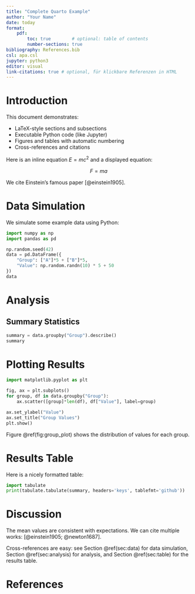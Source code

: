 ```yaml
---
title: "Complete Quarto Example"
author: "Your Name"
date: today
format:
    pdf:
        toc: true        # optional: table of contents
        number-sections: true
bibliography: References.bib
csl: apa.csl
jupyter: python3
editor: visual
link-citations: true # optional, für klickbare Referenzen in HTML
---
```


# Introduction {#sec:intro}

This document demonstrates:

-   LaTeX-style sections and subsections
-   Executable Python code (like Jupyter)
-   Figures and tables with automatic numbering
-   Cross-references and citations

Here is an inline equation $E = mc^2$ and a displayed equation:

$$
F = ma
$$

We cite Einstein’s famous paper [@einstein1905].

# Data Simulation {#sec:data}

We simulate some example data using Python:

```python
import numpy as np
import pandas as pd

np.random.seed(42)
data = pd.DataFrame({
    "Group": ["A"]*5 + ["B"]*5,
    "Value": np.random.randn(10) * 5 + 50
})
data
```

# Analysis {#sec:analysis}

## Summary Statistics

```python
summary = data.groupby("Group").describe()
summary
```

# Plotting Results {#fig:group_plot}

```python
import matplotlib.pyplot as plt

fig, ax = plt.subplots()
for group, df in data.groupby("Group"):
    ax.scatter([group]*len(df), df["Value"], label=group)

ax.set_ylabel("Value")
ax.set_title("Group Values")
plt.show()
```

Figure @ref(fig:group_plot) shows the distribution of values for each group.

# Results Table {#sec:table}

Here is a nicely formatted table:

```python
import tabulate
print(tabulate.tabulate(summary, headers='keys', tablefmt='github'))
```

# Discussion {#sec:discussion}

The mean values are consistent with expectations. We can cite multiple works: [@einstein1905; @newton1687].

Cross-references are easy: see Section @ref(sec:data) for data simulation, Section @ref(sec:analysis) for analysis, and Section @ref(sec:table) for the results table.

# References {#sec:references}